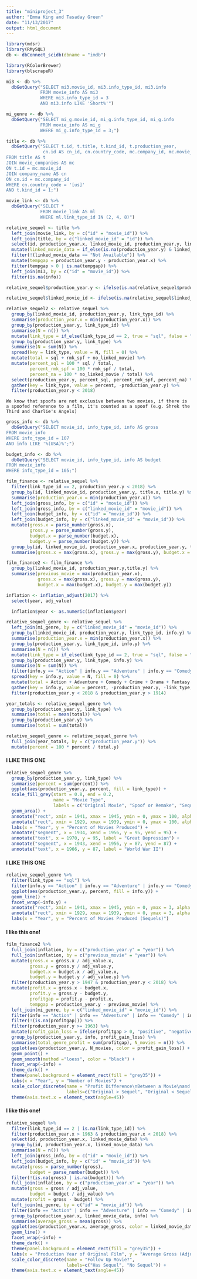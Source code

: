```yaml
---
title: "miniproject_3"
author: "Emma King and Tasaday Green"
date: "11/13/2017"
output: html_document
---
```


```r
library(mdsr)
library(RMySQL)
db <- dbConnect_scidb(dbname = "imdb")

library(RColorBrewer)
library(blscrapeR)
```


```r
mi3 <- db %>%
  dbGetQuery("SELECT mi3.movie_id, mi3.info_type_id, mi3.info
             FROM movie_info AS mi3
             WHERE mi3.info_type_id = 3
             AND mi3.info LIKE 'Short%'")
```

```r
mi_genre <- db %>%
  dbGetQuery("SELECT mi_g.movie_id, mi_g.info_type_id, mi_g.info
             FROM movie_info AS mi_g
             WHERE mi_g.info_type_id = 3;")
```

```r
title <- db %>%
  dbGetQuery("SELECT t.id, t.title, t.kind_id, t.production_year,
              cn.id AS cn_id, cn.country_code, mc.company_id, mc.movie_id AS mc_id
FROM title AS t
JOIN movie_companies AS mc
ON t.id = mc.movie_id
JOIN company_name AS cn
ON cn.id = mc.company_id
WHERE cn.country_code = '[us]'
AND t.kind_id = 1;")
```

```r
movie_link <- db %>%
  dbGetQuery("SELECT *
             FROM movie_link AS ml
             WHERE ml.link_type_id IN (2, 4, 8)")
```

```r
relative_sequel <- title %>%
  left_join(movie_link, by = c("id" = "movie_id")) %>%
  left_join(title, by = c("linked_movie_id" = "id")) %>%
  select(id, production_year.x, linked_movie_id, production_year.y, link_type_id, title.x, title.y) %>%
  mutate(linked_movie_data = if_else(is.na(production_year.y) & linked_movie_id > 0, "Not Available", "Available", "No Linked Movie")) %>%
  filter(!(linked_movie_data == "Not Available")) %>%
  mutate(tempgap = production_year.y - production_year.x) %>%
  filter(tempgap > 0 | is.na(tempgap)) %>%
  left_join(mi3, by = c("id" = "movie_id")) %>%
  filter(is.na(info))
```

```r
relative_sequel$production_year.y <- ifelse(is.na(relative_sequel$production_year.y), relative_sequel$production_year.x, relative_sequel$production_year.y)
```

```r
relative_sequel$linked_movie_id <- ifelse(is.na(relative_sequel$linked_movie_id), relative_sequel$id, relative_sequel$linked_movie_id)
```

```r
relative_sequel2 <- relative_sequel %>%
  group_by(linked_movie_id, production_year.y, link_type_id) %>%
  summarise(production_year.x = min(production_year.x)) %>%
  group_by(production_year.y, link_type_id) %>%
  summarise(N = n()) %>%
  mutate(link_type = if_else(link_type_id == 2, true = "sql", false = "rmk_spf", missing = "no_linked_movie")) %>%
  group_by(production_year.y, link_type) %>%
  summarise(N = sum(N)) %>%
  spread(key = link_type, value = N, fill = 0) %>%
  mutate(total = sql + rmk_spf + no_linked_movie) %>%
  mutate(percent_sql = 100 * sql / total,
         percent_rmk_spf = 100 * rmk_spf / total,
         percent_na = 100 * no_linked_movie / total) %>%
  select(production_year.y, percent_sql, percent_rmk_spf, percent_na) %>%
  gather(key = link_type, value = percent, -production_year.y) %>%
  filter(production_year.y < 2018) 
```

```
We know that spoofs are not exclusive between two movies, if there is a spoofed reference to a film, it's counted as a spoof (e.g. Shrek the Third and Charlie's Angels)
```

```r
gross_info <- db %>%
  dbGetQuery("SELECT movie_id, info_type_id, info AS gross
FROM movie_info
WHERE info_type_id = 107
AND info LIKE '%(USA)%';")
```

```r
budget_info <- db %>%
  dbGetQuery("SELECT movie_id, info_type_id, info AS budget
FROM movie_info
WHERE info_type_id = 105;")
```

```r
film_finance <- relative_sequel %>%
  filter(link_type_id == 2, production_year.y < 2018) %>%
  group_by(id, linked_movie_id, production_year.y, title.x, title.y) %>%
  summarise(production_year.x = min(production_year.x)) %>%
  left_join(gross_info, by = c("id" = "movie_id")) %>%
  left_join(gross_info, by = c("linked_movie_id" = "movie_id")) %>%
  left_join(budget_info, by = c("id" = "movie_id")) %>%
  left_join(budget_info, by = c("linked_movie_id" = "movie_id")) %>%
  mutate(gross.x = parse_number(gross.x),
         gross.y = parse_number(gross.y),
         budget.x = parse_number(budget.x),
         budget.y = parse_number(budget.y)) %>%
  group_by(id, linked_movie_id, production_year.x, production_year.y, title.x, title.y) %>%
  summarise(gross.x = max(gross.x), gross.y = max(gross.y), budget.x = max(budget.x), budget.y = max(budget.y))
```

```r
film_finance2 <- film_finance %>%
  group_by(linked_movie_id, production_year.y,title.y) %>%
  summarise(previous_movie = max(production_year.x), 
            gross.x = max(gross.x), gross.y = max(gross.y), 
            budget.x = max(budget.x), budget.y = max(budget.y))
```

```r
inflation <- inflation_adjust(2017) %>%
  select(year, adj_value)

  inflation$year <- as.numeric(inflation$year)
```

```r
relative_sequel_genre <- relative_sequel %>%
  left_join(mi_genre, by = c("linked_movie_id" = "movie_id")) %>%
  group_by(linked_movie_id, production_year.y, link_type_id, info.y) %>%
  summarise(production_year.x = min(production_year.x)) %>%
  group_by(production_year.y, link_type_id, info.y) %>%
  summarise(N = n()) %>%
  mutate(link_type = if_else(link_type_id == 2, true = "sql", false = "rmk_spf", missing = "no_linked_movie")) %>%
  group_by(production_year.y, link_type, info.y) %>%
  summarise(N = sum(N)) %>%
  filter(info.y == "Action" | info.y == "Adventure" | info.y == "Comedy" | info.y == "Crime" | info.y == "Drama" | info.y == "Horror" | info.y == "Mystery" | info.y == "Romance" | info.y == "Thriller" | info.y == "War" | info.y == "Western" | info.y == "Fantasy") %>%
  spread(key = info.y, value = N, fill = 0) %>%
  mutate(total = Action + Adventure + Comedy + Crime + Drama + Fantasy + Horror + Mystery + Romance + Thriller + War + Western) %>%
  gather(key = info.y, value = percent, -production_year.y, -link_type, -total) %>%
  filter(production_year.y < 2018 & production_year.y > 1914)
```

```r
year_totals <- relative_sequel_genre %>%
  group_by(production_year.y, link_type) %>%
  summarise(total = mean(total)) %>%
  group_by(production_year.y) %>%
  summarise(total = sum(total))
```

```r
relative_sequel_genre <- relative_sequel_genre %>%
  full_join(year_totals, by = c("production_year.y")) %>%
  mutate(percent = 100 * percent / total.y)
```


#### I LIKE THIS ONE

```r
relative_sequel_genre %>%
  group_by(production_year.y, link_type) %>%
  summarise(percent = sum(percent)) %>%
  ggplot(aes(production_year.y, percent, fill = link_type)) +
  scale_fill_grey(start = 0.8, end = 0.2,
                  name = "Movie Type",
                  labels = c("Original Movie", "Spoof or Remake", "Sequel")) +
  geom_area() +
  annotate("rect", xmin = 1941, xmax = 1945, ymin = 0, ymax = 100, alpha = 0.3, fill = "white") +
  annotate("rect", xmin = 1929, xmax = 1939, ymin = 0, ymax = 100, alpha = 0.3, fill = "white") +
  labs(x = "Year", y = "Percent of Movies Produced") +
  annotate("segment", x = 1934, xend = 1956, y = 95, yend = 95) +
  annotate("text", x = 1970, y = 95, label = "Great Depression") +
  annotate("segment", x = 1943, xend = 1956, y = 87, yend = 87) +
  annotate("text", x = 1966, y = 87, label = "World War II")
```

#### I LIKE THIS ONE

```r
relative_sequel_genre %>%
  filter(link_type == "sql") %>%
  filter(info.y == "Action" | info.y == "Adventure" | info.y == "Comedy" | info.y == "Crime" | info.y == "Drama" | info.y == "Horror" | info.y == "Mystery" | info.y == "Romance" | info.y == "Thriller" | info.y == "War" | info.y == "Western" | info.y == "Fantasy") %>%
  ggplot(aes(production_year.y, percent, fill = info.y)) +
  geom_line() +
  facet_wrap(~info.y) +
  annotate("rect", xmin = 1941, xmax = 1945, ymin = 0, ymax = 3, alpha = 0.2) +
  annotate("rect", xmin = 1929, xmax = 1939, ymin = 0, ymax = 3, alpha = 0.2) +
  labs(x = "Year", y = "Percent of Movies Produced (Sequels)")
```

#### I like this one!

```r
film_finance2 %>%
  full_join(inflation, by = c("production_year.y" = "year")) %>%
  full_join(inflation, by = c("previous_movie" = "year")) %>%
  mutate(gross.x = gross.x / adj_value.x,
         gross.y = gross.y / adj_value.y,
         budget.x = budget.x / adj_value.x,
         budget.y = budget.y / adj_value.y) %>%
  filter(production_year.y > 1947 & production_year.y < 2018) %>%
  mutate(profit.x = gross.x - budget.x,
         profit.y = gross.y - budget.y,
         profitgap = profit.y - profit.x,
         tempgap = production_year.y - previous_movie) %>%
  left_join(mi_genre, by = c("linked_movie_id" = "movie_id")) %>%
  filter(info == "Action" | info == "Adventure" | info == "Comedy" | info == "Crime" | info == "Drama" | info == "Horror" | info == "Mystery" | info == "Romance" | info == "Thriller" | info == "War" | info == "Western" | info == "Fantasy") %>%
  filter(!(is.na(profitgap))) %>%
  filter(production_year.y >= 1963) %>%
  mutate(profit_gain_loss = ifelse(profitgap > 0, "positive", "negative")) %>%
  group_by(production_year.y, info, profit_gain_loss) %>%
  summarise(total_genre_profit = sum(profitgap), N_movies = n()) %>%
  ggplot(aes(production_year.y, N_movies, color = profit_gain_loss)) +
  geom_point() +
  geom_smooth(method ="loess", color = "black") +
  facet_wrap(~info) +
  theme_dark() +
  theme(panel.background = element_rect(fill = "grey35")) +
  labs(x = "Year", y = "Number of Movies") +
  scale_color_discrete(name = "Profit Difference\nBetween a Movie\nand Its' Sequel",
                       labels=c("Original > Sequel", "Original < Sequel")) +
  theme(axis.text.x = element_text(angle=45))
```

#### I like this one!

```r
relative_sequel %>%
  filter(link_type_id == 2 | is.na(link_type_id)) %>%
  filter(production_year.x > 1963 & production_year.x < 2018) %>%
  select(id, production_year.x, linked_movie_data) %>%
  group_by(id, production_year.x, linked_movie_data) %>%
  summarise(N = n()) %>%
  left_join(gross_info, by = c("id" = "movie_id")) %>%
  left_join(budget_info, by = c("id" = "movie_id")) %>%
  mutate(gross = parse_number(gross),
         budget = parse_number(budget)) %>%
  filter(!(is.na(gross) | is.na(budget))) %>%
  full_join(inflation, by = c("production_year.x" = "year")) %>%
  mutate(gross = gross / adj_value,
         budget = budget / adj_value) %>%
  mutate(profit = gross - budget) %>%
  left_join(mi_genre, by = c("id" = "movie_id")) %>%
  filter(info == "Action" | info == "Adventure" | info == "Comedy" | info == "Crime" | info == "Drama" | info == "Horror" | info == "Mystery" | info == "Romance" | info == "Thriller" | info == "War" | info == "Western" | info == "Fantasy") %>%
  group_by(production_year.x, linked_movie_data, info) %>%
  summarise(average_gross = mean(gross)) %>%
  ggplot(aes(production_year.x, average_gross, color = linked_movie_data)) +
  geom_line() +
  facet_wrap(~info) +
  theme_dark() +
  theme(panel.background = element_rect(fill = "grey35")) +
  labs(x = "Production Year of Original Film", y = "Average Gross (Adjusted by Inlfation) in US Dollars") +
  scale_color_discrete(name = "Follow Up Movie?",
                       labels=c("Has Sequel", "No Sequel")) +
  theme(axis.text.x = element_text(angle=45))
```

